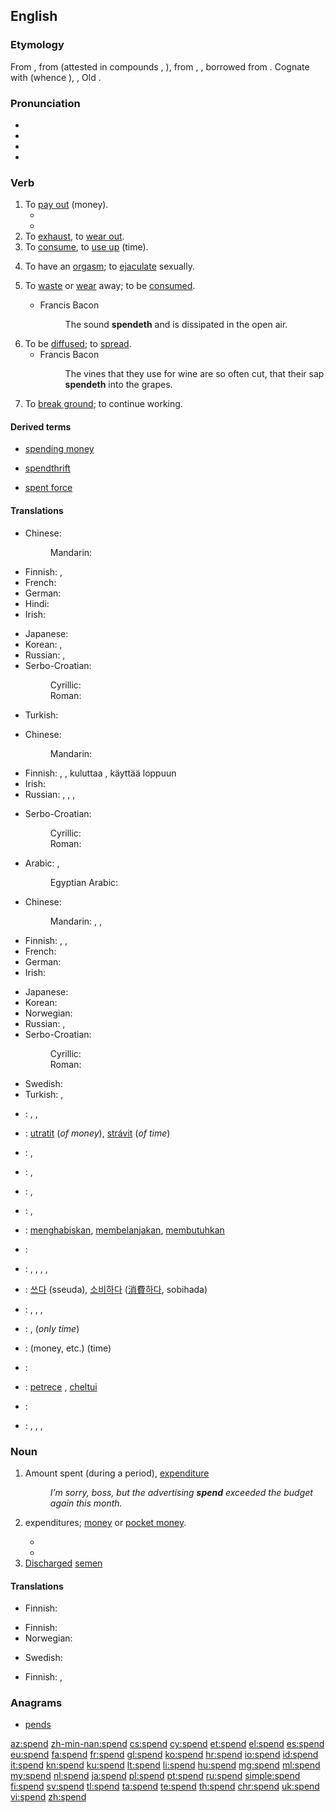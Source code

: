 ==English==

===Etymology===
From {{etyl|enm|en}} {{term|spenden|lang=enm}}, from {{etyl|ang|en}} {{recons|spendan|lang=ang}} (attested in compounds {{term|aspendan|āspendan|to spend|lang=ang}}, {{term|forspendan||to use up, consume|lang=ang}}), from {{etyl|gem-pro|en}} {{term/t|gem-pro|*spendaną}}, {{term/t|gem-pro|*spendōną||to spend}}, borrowed from {{etyl|la|en}} {{term|expendere|expendere|to weigh out|lang=la}}. Cognate with {{etyl|goh|-}} {{term|spenton|spentōn|to consume, use, spend|lang=goh}} (whence {{etyl|de|-}} {{term|spenden||to donate, provide|lang=de}}), {{etyl|dum|-}} {{term|spenden||to spend, dedicate|lang=nl}}, Old {{etyl|is|-}} {{term|spenna||to spend|lang=is}}.

===Pronunciation===
* {{X-SAMPA|/spEnd/}}
* {{IPA|/spɛnd/}}
* {{audio|en-us-spend.ogg|Audio (US)}}
* {{rhymes|ɛnd}}

===Verb===
{{en-verb|spends|spending|spent}}

# To [[pay out]] (money).
#*{{quote-book|year=1913|author={{w|Joseph C. Lincoln}}
|title=[http://openlibrary.org/works/OL5535161W Mr. Pratt's Patients]|chapter=1
|passage=Then there came a reg'lar terror of a sou'wester same as you don't get one summer in a thousand, and blowed the shanty flat and ripped about half of the weir poles out of the sand. We '''spent''' consider'ble money getting 'em reset, and then a swordfish got into the pound and tore the nets all to slathers, right in the middle of the squiteague season.}}
#*{{quote-magazine|title=No hiding place
|date=2013-05-25|volume=407|issue=8837|page=74|magazine={{w|The Economist}}
|url=http://www.economist.com/news/science-and-technology/21578357-plan-assess-peoples-personal-characteristics-their-twitter-streams-no
|passage=In America alone, people '''spent''' $170 billion on “direct marketing”—junk mail of both the physical and electronic varieties—last year. Yet of those who received unsolicited adverts through the post, only 3% bought anything as a result.}}
# To [[exhaust]], to [[wear out]].
# To [[consume]], to [[use up]] (time).
#: {{usex|My sister usually '''spends''' her free time by going to nightclubs.|lang=en}}
# {{context|dated|intransitive|lang=en}} To have an [[orgasm]]; to [[ejaculate]] sexually.
# {{context|intransitive|lang=en}} To [[waste]] or [[wear]] away; to be [[consume]]d.
#* Francis Bacon
#*: The sound '''spendeth''' and is dissipated in the open air.
#: {{usex|Energy '''spends''' in the using of it.|lang=en}}
# To be [[diffuse]]d; to [[spread]].
#* Francis Bacon
#*: The vines that they use for wine are so often cut, that their sap '''spendeth''' into the grapes.
# {{context|mining|lang=en}} To [[break ground]]; to continue working.

====Derived terms====
{{rel-top3|Terms derived from ''spend'' (verb)}}
* [[spending money]]
{{rel-mid3}}
* [[spendthrift]]
{{rel-mid3}}
* [[spent force]]
{{rel-bottom}}

====Translations====
{{trans-top|to pay out}}
* Chinese:
*: Mandarin: {{t|cmn|花|tr=huā|sc=Hani}}
* Finnish: {{t+|fi|kuluttaa}}, {{t+|fi|käyttää}}
* French: {{t+|fr|dépenser}}
* German: {{t+|de|ausgeben}}
* Hindi: {{t-|hi|ख़र्च करना|tr=xarc karnā|sc=Deva}}
* Irish: {{t-|ga|caith}}
{{trans-mid}}
* Japanese: {{t+|ja|消費|tr=しょうひする, shōhi suru|alt=消費する|sc=Jpan}}
* Korean: {{t+|ko|쓰다|tr=sseuda|sc=Kore}}, {{t+|ko|소비|tr=sobi-hada|alt=소비하다|sc=Kore}}
* Russian: {{t+|ru|тратить|tr=trátitʹ|sc=Cyrl}} {{impf}}, {{t+|ru|потратить|tr=potrátitʹ|sc=Cyrl}} {{pf.}}
* Serbo-Croatian:
*: Cyrillic: {{t-|sh|тратити}}
*: Roman: {{t-|sh|tratiti}}
* Turkish: {{t+|tr|harcamak}}
{{trans-bottom}}

{{trans-top|to wear out, to exhaust}}
* Chinese:
*: Mandarin: {{t|cmn|花|tr=huā|sc=Hani}}
* Finnish: {{t+|fi|kuluttaa}}, {{t+|fi|käyttää}}, kuluttaa {{t+|fi|loppu|alt=loppuun}}, käyttää loppuun
* Irish: {{t-|ga|caith}}
* Russian: {{t+|ru|тратить|tr=trátitʹ|sc=Cyrl}} {{impf}}, {{t+|ru|истратить|tr=istrátitʹ|sc=Cyrl}} {{pf.}}, {{t+|ru|расходовать|tr=rasxódovatʹ|sc=Cyrl}} {{impf}}, {{t+|ru|израсходовать|tr=izrasxódovatʹ|sc=Cyrl}} {{pf.}}
{{trans-mid}}
* Serbo-Croatian:
*: Cyrillic: {{t-|sh|тратити}}
*: Roman: {{t-|sh|tratiti}}
{{trans-bottom}}

{{trans-top|to consume, to use up}}
* Arabic: {{qualifier|pass (time)}} {{t-|ar|قضى|tr=qáḍā|sc=Arab}}, {{qualifier|imperfect:}} {{t-|ar|يقضي|tr=yáqḍī|sc=Arab}}
*: Egyptian Arabic: {{tø|arz|قعد|tr=qi3id|sc=Arab}}
* Chinese:
*: Mandarin: {{t|cmn|度過|sc=Hani}}, {{t|cmn|度过|tr=dùguò|sc=Hani}}, {{t|cmn|度|tr=dù|sc=Hani}}
* Finnish: {{t+|fi|viettää}}, {{t+|fi|kuluttaa}}, {{t+|fi|käyttää}}
* French: {{t+|fr|passer}}
* German: {{t+|de|verbringen}}
* Irish: {{t-|ga|caith}}
{{trans-mid}}
* Japanese: {{t-|ja|過ごす|tr=すごす, sugosu|sc=Jpan}}
* Korean: {{t+|ko|보내다|tr=bonaeda|sc=Kore}}
* Norwegian: {{t|no|bruke}}
* Russian: {{t+|ru|проводить|tr=provodítʹ|sc=Cyrl}} {{impf}}, {{t+|ru|провести|tr=provestí|sc=Cyrl}} {{pf.}}
* Serbo-Croatian:
*: Cyrillic: {{t-|sh|проводити}}
*: Roman: {{t-|sh|provoditi}}
* Swedish: {{t+|sv|tillbringa}}
* Turkish: {{t+|tr|harcamak}}, {{t+|tr|geçirmek}}
{{trans-bottom}}

{{checktrans-top}}
* {{ttbc|ar}}: {{t+|ar|صرف|tr=Sárafa}},  {{t-|ar|أنفق|tr='anfaqa}}, {{qualifier|time}} {{t-|ar|قضى|tr=qaDaa}}
* {{ttbc|cs}}: [[utratit]] (''of money''), [[strávit]] (''of time'')
* {{ttbc|nl}}: {{t+|nl|uitgeven}}, {{t+|nl|doorbrengen}}
* {{ttbc|fr}}: {{qualifier|time}} {{t+|fr|passer}}, {{qualifier|money, etc.}} {{t+|fr|dépenser}}
* {{ttbc|de}}: {{t+|de|ausgeben}},  {{qualifier|time}} {{t+|de|verbringen}}
* {{ttbc|hu}}: {{t+|hu|költ}}, {{t+|hu|kiad}}
* {{ttbc|id}}: [[habis|menghabiskan]], [[belanja|membelanjakan]], [[butuh|membutuhkan]]
{{trans-mid}}
* {{ttbc|it}}: {{t+|it|spendere}}
* {{ttbc|ja}}: {{t+|ja|使う|tr=tsukau}}, {{t+|ja|かかる|tr=kakaru}}, {{t-|ja|要する|tr=ようする, yō-suru}}, {{t+|ja|消費|alt=消費する|tr=しょうひする, shōhi-suru}},  {{qualifier|time}} {{t-|ja|過ごす|tr=sugosu}}
* {{ttbc|ko}}: [[쓰다]] (sseuda), [[소비하다]] ([[消費]][[하다]], sobihada)
* {{ttbc|cmn}}: {{t-|cmn|花|tr=huā|sc=Hani}},  {{qualifier|time}} {{t-|cmn|度過|sc=Hani}},  {{t-|cmn|度过|tr=dùguò|sc=Hani}},  {{t-|cmn|度|tr=dù|sc=Hani}}
* {{ttbc|no}}: {{t+|no|bruke}}, {{t-|no|tilbringe}} (''only time'')
* {{ttbc|pl}}: {{t+|pl|tracić}} (money, etc.) {{t+|pl|spędzać}} (time)
* {{ttbc|pt}}: {{t+|pt|gastar}}
* {{ttbc|ro}}: [[petrece]] {{qualifier|time}}, [[cheltui]] {{qualifier|money, etc.}}
* {{ttbc|es}}: {{t+|es|gastar}}
* {{ttbc|sv}}: {{t-|sv|göra slut på}}, {{qualifier|money, etc.}} {{t+|sv|förbruka}}, {{qualifier|money}} {{t+|sv|spendera}}, {{qualifier|time}} {{t+|sv|tillbringa}}
{{trans-bottom}}

===Noun===
{{en-noun}}

# Amount spent (during a period), [[expenditure]]
#: ''I’m sorry, boss, but the advertising '''spend''' exceeded the budget again this month.''
# {{context|[[pluralize]]d|lang=en}} expenditures; [[money]] or [[pocket money]].
#* {{quote-news
    | date = 2011-02-01
    | first = Ami
    | last = Sedghi
    | title = Record breaking January transfers: find the '''spends''' by club
    | newspaper = The Guardian
    | url = http://www.guardian.co.uk/news/datablog/2011/feb/01/january-transfer-spend-record-high-torres
    | passage = Total January '''spends''' by year
}}
#* {{quote-web
    | year = 2011
    | title = Council spending over £500
    | site = Rochdale Metropolitan Borough Council
    | url = http://www.rochdale.gov.uk/business_and_employment/tenders_and_contracts/council_spending_over_£500.aspx
    | accessdate = 2012-01-26
    | passage = The '''spends''' have been made by our strategic partners ...
}}
# [[discharge|Discharged]] [[semen]]

====Translations====
{{trans-top|amount spent}}
* Finnish: {{t+|fi|kulut|p}}
{{trans-mid}}
{{trans-bottom}}

{{trans-top|expenditures}}
* Finnish: {{t-|fi|menot|p}}
* Norwegian: {{t-|no|lommepenger|p}}
{{trans-mid}}
* Swedish: {{t-|sv|fickpengar|p}}
{{trans-bottom}}

{{trans-top|discharged semen}}
* Finnish: {{t+|fi|mälli}}, {{t+|fi|satsi}}
{{trans-mid}}
{{trans-bottom}}

===Anagrams===
* [[pends#English|pends]]

[[az:spend]]
[[zh-min-nan:spend]]
[[cs:spend]]
[[cy:spend]]
[[et:spend]]
[[el:spend]]
[[es:spend]]
[[eu:spend]]
[[fa:spend]]
[[fr:spend]]
[[gl:spend]]
[[ko:spend]]
[[hr:spend]]
[[io:spend]]
[[id:spend]]
[[it:spend]]
[[kn:spend]]
[[ku:spend]]
[[lt:spend]]
[[li:spend]]
[[hu:spend]]
[[mg:spend]]
[[ml:spend]]
[[my:spend]]
[[nl:spend]]
[[ja:spend]]
[[pl:spend]]
[[pt:spend]]
[[ru:spend]]
[[simple:spend]]
[[fi:spend]]
[[sv:spend]]
[[tl:spend]]
[[ta:spend]]
[[te:spend]]
[[th:spend]]
[[chr:spend]]
[[uk:spend]]
[[vi:spend]]
[[zh:spend]]